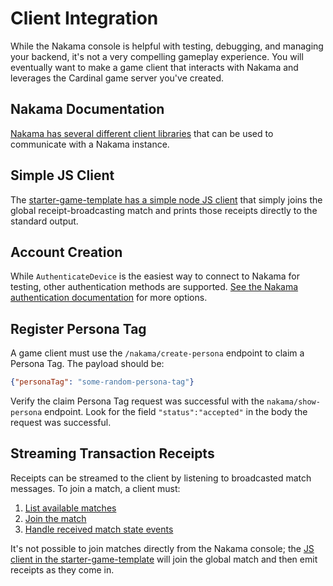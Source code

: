# Client Integration

While the Nakama console is helpful with testing, debugging, and managing your backend, it's not a very compelling gameplay experience. You will eventually want to make a game client that interacts with Nakama and leverages the Cardinal game server you've created.

## Nakama Documentation

[Nakama has several different client libraries](https://heroiclabs.com/docs/nakama/client-libraries/) that can be used to communicate with a Nakama instance.

## Simple JS Client

The [starter-game-template has a simple node JS client](https://github.com/Argus-Labs/starter-game-template/tree/main/.jsclient) that simply joins the global receipt-broadcasting match and prints those receipts directly to the standard output.

## Account Creation

While `AuthenticateDevice` is the easiest way to connect to Nakama for testing, other authentication methods are supported. [See the Nakama authentication documentation](https://heroiclabs.com/docs/nakama/concepts/authentication/) for more options.

## Register Persona Tag

A game client must use the `/nakama/create-persona` endpoint to claim a Persona Tag. The payload should be:

```json
{"personaTag": "some-random-persona-tag"}
```

Verify the claim Persona Tag request was successful with the `nakama/show-persona` endpoint. Look for the field `"status":"accepted"` in the body the request was successful.

## Streaming Transaction Receipts

Receipts can be streamed to the client by listening to broadcasted match messages. To join a match, a client must:

1) [List available matches](https://heroiclabs.com/docs/nakama/client-libraries/unity/#listing-matches)
2) [Join the match](https://heroiclabs.com/docs/nakama/client-libraries/unity/#joining-matches)
3) [Handle received match state events](https://heroiclabs.com/docs/nakama/client-libraries/unity/#receiving-match-state)

It's not possible to join matches directly from the Nakama console; the [JS client in the starter-game-template](https://github.com/Argus-Labs/starter-game-template/tree/main/.jsclient) will join the global match and then emit receipts as they come in.
